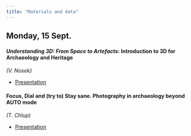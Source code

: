 ```yaml
---
title: "Materials and data"
---
```



## Monday, 15 Sept.

#### *Understanding 3D: From Space to Artefacts*: Introduction to 3D for Archaeology and Heritage 
*(V. Nosek)*

- [Presentation](https://docs.google.com/presentation/d/1CZqxuOK1-8AXO6Rt2NNl2ijVAoOc4xdu/edit?usp=sharing&ouid=105203881160814331075&rtpof=true&sd=true) 

#### Focus, Dial and (try to) Stay sane. Photography in archaeology beyond AUTO mode
*(T. Chlup)*

- [Presentation](https://docs.google.com/presentation/d/1V6DoAY2A8qDP2a-tzQPR47pQY7el0frr6xf4ZSMOkxQ/edit?usp=sharing)


<!--## Tuesday, 16 Sept.

#### 3D documentation of historic monuments

- [Presentation](https://docs.google.com/presentation/d/1y_fQC3R8ok1O75jx28aq2rDXIE7gpRepzB6RkcJbyBE/edit?slide=id.p#slide=id.p)
- Dataset: Petrov1_subset ([images only](https://drive.google.com/file/d/1pVFbqa67kfBq8kDbxKYS-qhVpJq76qwx/view?usp=sharing) ~1.3 GB; [project + images](https://drive.google.com/file/d/1izm_ZqTLCtTDt07t5LXhmZFOXDyi9Cwu/view?usp=sharing) ~11 GB; [Sketchfab](https://sketchfab.com/3d-models/petrov1-subset--cut-2e5eea10077d4661b8ae6bfa7a16b455))
    - Sample dataset used throughout the presentation
    - Only 97 out of 362 photos were used for processing speed increase (you can find all 362 photos [here](https://drive.google.com/drive/folders/1qQ7qBAnWT-Kfl777oudALCr7qmOtILZl?usp=sharing))
    1. Petrov2 ([images only](https://drive.google.com/file/d/1_vOQX-40uikzp-K9BBA6W4C2ZWBXaVDj/view?usp=sharing) ~1.9 GB; [project + images](https://drive.google.com/file/d/1He3_PAsxj-8QTh04NdcwVEzMlzQ1AhS1/view?usp=sharing) ~11 GB; [Sketchfab](https://sketchfab.com/3d-models/petrov2--filtered-5d5c7f6d4fc14b8fada8f9cabbccbbae))
        - Smaller dataset from the start (more even distribution of camera positions)
    1. Petrov3 ([images only](https://drive.google.com/file/d/1LQmpHwfwPz_lKXsBzsOqnC5EJhSl_V2d/view?usp=sharing) 286 MB; [project + images](https://drive.google.com/file/d/1PLyjS_Q59UgpzRfIQUHiW0Pf0SXS6yVw/view?usp=sharing) ~3.5 GB; [Sketchfab](https://sketchfab.com/3d-models/petrov3--cut-0d4f632b08c946d699b6a8c6b10195b5))
        - This is an example of what not to do (changing light conditions, harsh shadows, not to scale); even then the resulting model is somewhat usable

![Models scaling reference (PRO tip: don't forget to bring your tape measure/scale bar/markers, so you don't have to use the Sportisimo loyalty card)](figs/scaling.png)

## Wednesday, 17 Sept.


## Thursday, 18 Sept.


## Friday, 19 Sept.-->

